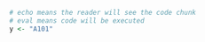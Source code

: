 ```r
# echo means the reader will see the code chunk
# eval means code will be executed
y <- "A101"
```